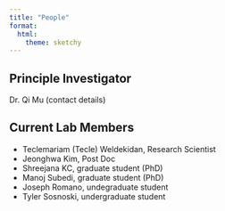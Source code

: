 ```yaml
---
title: "People"
format:
  html: 
    theme: sketchy
---
```


## Principle Investigator

Dr. Qi Mu
(contact details)

## Current Lab Members
- Teclemariam (Tecle) Weldekidan, Research Scientist
- Jeonghwa Kim, Post Doc
- Shreejana KC, graduate student (PhD)
- Manoj Subedi, graduate student (PhD)
- Joseph Romano, undegraduate student
- Tyler Sosnoski, undergraduate student

